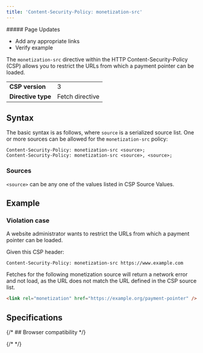 ```yaml
---
title: 'Content-Security-Policy: monetization-src'
---
```



<div class='draft'>
  ##### Page Updates
  
  - Add any appropriate links
  - Verify example

</div>

The `monetization-src` directive within the HTTP <LinkOut href="https://developer.mozilla.org/en-US/docs/Web/HTTP/Headers/Content-Security-Policy" >Content-Security-Policy</LinkOut> (CSP) allows you to restrict the URLs from which a payment pointer can be loaded.

<table>
  <tbody>
    <tr>
      <td>
        <strong>CSP version</strong>
      </td>
      <td>3</td>
    </tr>
    <tr>
      <td>
        <strong>Directive type</strong>
      </td>
      <td>
        <LinkOut href='https://developer.mozilla.org/en-US/docs/Glossary/Fetch_directive'>
          Fetch directive
        </LinkOut>
      </td>
    </tr>
  </tbody>
</table>

## Syntax

The basic syntax is as follows, where `source` is a serialized source list. One or more sources can be allowed for the `monetization-src` policy:

```http
Content-Security-Policy: monetization-src <source>;
Content-Security-Policy: monetization-src <source>, <source>;
```

### Sources

`<source>` can be any one of the values listed in <LinkOut href="https://developer.mozilla.org/en-US/docs/Web/HTTP/Headers/Content-Security-Policy/Sources#sources">CSP Source Values</LinkOut>.

## Example

### Violation case

A website administrator wants to restrict the URLs from which a payment pointer can be loaded.

Given this CSP header:

```http
Content-Security-Policy: monetization-src https://www.example.com
```

Fetches for the following monetization source will return a network error and not load, as the URL does not match the URL defined in the CSP source list.

```html
<link rel="monetization" href="https://example.org/payment-pointer" />
```

## Specifications

<Specification anchor='content-security-policy' />

{/* ## Browser compatibility */}

{/* <BrowserCompat json={data} /> */}
